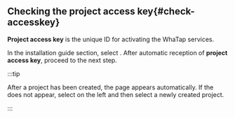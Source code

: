 ## Checking the project access key{#check-accesskey}

**Project access key** is the unique ID for activating the WhaTap services.  

In the installation guide section, select <Cmdname sid="issue_project_access_key" className="uitext" />. After automatic reception of **project access key**, proceed to the next step.

:::tip

After a project has been created, the <Cmdname sid="agent_installation" className="uitext" /> page appears automatically. If the <Cmdname sid="agent_installation" className="uitext" /> does not appear, select <Cmdname sid="all_projects" className="uitext" /> on the left and then select a newly created project.

:::
